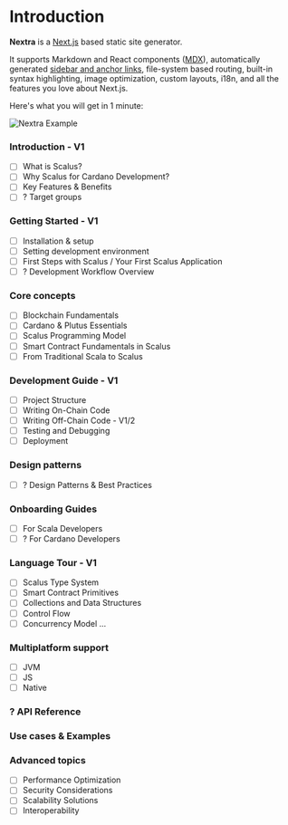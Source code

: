 
# Introduction

**Nextra** is a [Next.js](https://nextjs.org) based static site generator.

It supports Markdown and React components ([MDX](/features/mdx)), automatically
generated [sidebar and anchor links](/get-started#sidebar-and-anchor-links),
file-system based routing, built-in syntax highlighting, image optimization,
custom layouts, i18n, and all the features you love about Next.js.

Here's what you will get in 1 minute:

<Bleed>![Nextra Example](/demo.png)</Bleed>

### Introduction - V1

- [ ]  What is Scalus?
- [ ]  Why Scalus for Cardano Development?
- [ ]  Key Features & Benefits
- [ ]  ? Target groups

### Getting Started - V1

- [ ]  Installation & setup
- [ ]  Setting development environment
- [ ]  First Steps with Scalus / Your First Scalus Application
- [ ]  ? Development Workflow Overview

### Core concepts

- [ ]  Blockchain Fundamentals
- [ ]  Cardano & Plutus Essentials
- [ ]  Scalus Programming Model
- [ ]  Smart Contract Fundamentals in Scalus
- [ ]  From Traditional Scala to Scalus

### Development Guide - V1

- [ ]  Project Structure
- [ ]  Writing On-Chain Code
- [ ]  Writing Off-Chain Code - V1/2
- [ ]  Testing and Debugging
- [ ]  Deployment

### Design patterns

- [ ]  ? Design Patterns & Best Practices

### Onboarding Guides

- [ ]  For Scala Developers
- [ ]  ? For Cardano Developers

### Language Tour - V1

- [ ]  Scalus Type System
- [ ]  Smart Contract Primitives
- [ ]  Collections and Data Structures
- [ ]  Control Flow
- [ ]  Concurrency Model
...

### Multiplatform support

- [ ]  JVM
- [ ]  JS
- [ ]  Native

### ? API Reference

### Use cases & Examples

### Advanced topics

- [ ]  Performance Optimization
- [ ]  Security Considerations
- [ ]  Scalability Solutions
- [ ]  Interoperability